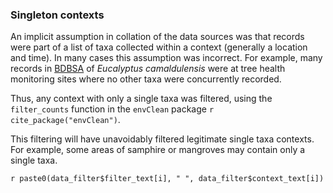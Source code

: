 ### Singleton contexts

An implicit assumption in collation of the data sources was that records were part of a list of taxa collected within a context (generally a location and time). In many cases this assumption was incorrect. For example, many records in [BDBSA](#bdbsa) of _Eucalyptus camaldulensis_ were at tree health monitoring sites where no other taxa were concurrently recorded.

Thus, any context with only a single taxa was filtered, using the `filter_counts` function in the `envClean` package `r cite_package("envClean")`.

This filtering will have unavoidably filtered legitimate single taxa contexts. For example, some areas of samphire or mangroves may contain only a single taxa.

`r paste0(data_filter$filter_text[i], " ", data_filter$context_text[i])`

<br>
